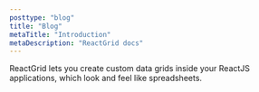 ```yaml
---
posttype: "blog"
title: "Blog"
metaTitle: "Introduction"
metaDescription: "ReactGrid docs"
---
```


ReactGrid lets you create custom data grids inside your ReactJS applications, which look and feel like spreadsheets.
